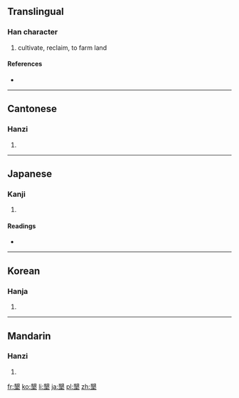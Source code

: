 {{also|垦}}
==Translingual==

===Han character===
{{Han char|rn=32|rad=土|as=13|sn=16|four=2710<sub>4</sub>|canj=月女土 (BVG)}}

# cultivate, reclaim, to farm land

====References====
* {{Han ref|kx=0240.030|dkj=05509|dj=0479.230|hdz=10492.040|uh=58BE|ud=22718|bh=BEC1|bd=48833}}

----

==Cantonese==

===Hanzi===
{{yue-hanzi|jyut=|y=han2|sim=垦}}

# {{defn|lang=yue|sort=土13}}

----

==Japanese==

===Kanji===
{{ja-kanji|grade=c|rs=土13}}

# {{defn|lang=ja|sort=土13}}

====Readings====
* {{ja-readings|on=[[こん]] (kon)|kun=[[ひらく]] (hiraku)}}

----

==Korean==

===Hanja===
{{ko-hanja|hangeul=간|rv=gan|mr=kan}}

# {{defn|lang=ko|sort=土13}}

----

==Mandarin==

===Hanzi===
{{cmn-hanzi|sim=垦|pin=[[kěn]] ([[ken3]])|wg=k'en<sup>3</sup>}}

# {{defn|lang=cmn|sort=土13}}

[[fr:墾]]
[[ko:墾]]
[[li:墾]]
[[ja:墾]]
[[pl:墾]]
[[zh:墾]]